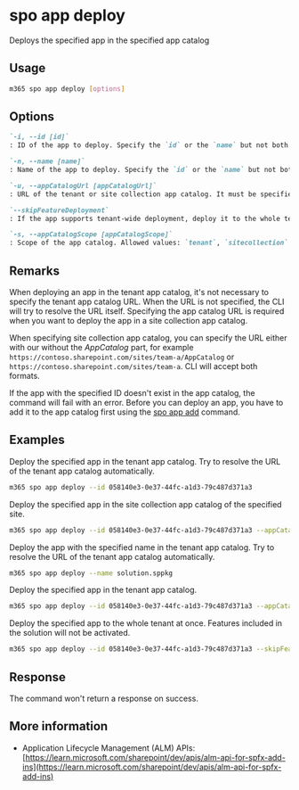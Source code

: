 
# spo app deploy

Deploys the specified app in the specified app catalog

## Usage

```sh
m365 spo app deploy [options]
```

## Options

```md definition-list
`-i, --id [id]`
: ID of the app to deploy. Specify the `id` or the `name` but not both.

`-n, --name [name]`
: Name of the app to deploy. Specify the `id` or the `name` but not both.

`-u, --appCatalogUrl [appCatalogUrl]`
: URL of the tenant or site collection app catalog. It must be specified when the scope is `sitecollection`.

`--skipFeatureDeployment`
: If the app supports tenant-wide deployment, deploy it to the whole tenant.

`-s, --appCatalogScope [appCatalogScope]`
: Scope of the app catalog. Allowed values: `tenant`, `sitecollection`. Defaults to `tenant`.
```

<Global />

## Remarks

When deploying an app in the tenant app catalog, it's not necessary to specify the tenant app catalog URL. When the URL is not specified, the CLI will try to resolve the URL itself. Specifying the app catalog URL is required when you want to deploy the app in a site collection app catalog.

When specifying site collection app catalog, you can specify the URL either with our without the _AppCatalog_ part, for example `https://contoso.sharepoint.com/sites/team-a/AppCatalog` or `https://contoso.sharepoint.com/sites/team-a`. CLI will accept both formats.

If the app with the specified ID doesn't exist in the app catalog, the command will fail with an error. Before you can deploy an app, you have to add it to the app catalog first using the [spo app add](./app-add.mdx) command.

## Examples

Deploy the specified app in the tenant app catalog. Try to resolve the URL of the tenant app catalog automatically.

```sh
m365 spo app deploy --id 058140e3-0e37-44fc-a1d3-79c487d371a3
```

Deploy the specified app in the site collection app catalog of the specified site.

```sh
m365 spo app deploy --id 058140e3-0e37-44fc-a1d3-79c487d371a3 --appCatalogScope sitecollection --appCatalogUrl https://contoso.sharepoint.com/sites/site1
```

Deploy the app with the specified name in the tenant app catalog. Try to resolve the URL of the tenant app catalog automatically.

```sh
m365 spo app deploy --name solution.sppkg
```

Deploy the specified app in the tenant app catalog.

```sh
m365 spo app deploy --id 058140e3-0e37-44fc-a1d3-79c487d371a3 --appCatalogUrl https://contoso.sharepoint.com/sites/apps
```

Deploy the specified app to the whole tenant at once. Features included in the solution will not be activated.

```sh
m365 spo app deploy --id 058140e3-0e37-44fc-a1d3-79c487d371a3 --skipFeatureDeployment
```

## Response

The command won't return a response on success.

## More information

- Application Lifecycle Management (ALM) APIs: [https://learn.microsoft.com/sharepoint/dev/apis/alm-api-for-spfx-add-ins](https://learn.microsoft.com/sharepoint/dev/apis/alm-api-for-spfx-add-ins)
